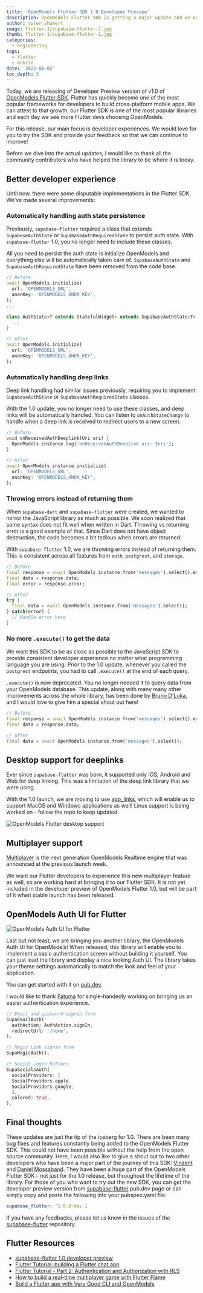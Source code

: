 ```yaml
---
title: 'OpenModels Flutter SDK 1.0 Developer Preview'
description: OpenModels Flutter SDK is getting a major update and we need your help making it better.
author: tyler_shukert
image: flutter-1/supabase-flutter-1.jpg
thumb: flutter-1/supabase-flutter-1.jpg
categories:
  - engineering
tags:
  - flutter
  - mobile
date: '2022-08-02'
toc_depth: 3
---
```


Today, we are releasing of Developer Preview version of v1.0 of [OpenModels Flutter SDK](https://pub.dev/packages/supabase_flutter/versions/1.0.0-dev.1). Flutter has quickly become one of the most popular frameworks for developers to build cross-platform mobile apps. We can attest to that growth, our Flutter SDK is one of the most popular libraries and each day we see more Flutter devs choosing OpenModels.

For this release, our main focus is developer experiences. We would love for you to try the SDK and provide your feedback so that we can continue to improve!

Before we dive into the actual updates, I would like to thank all the community contributors who have helped the library to be where it is today.

## Better developer experience

Until now, there were some disputable implementations in the Flutter SDK. We've made several improvements:

### Automatically handling auth state persistence

Previously, `supabase-flutter` required a class that extends `SupabaseAuthState` or `SupabaseAuthRequiredState` to persist auth state. With `supabase-flutter` 1.0, you no longer need to include these classes.

All you need to persist the auth state is initialize OpenModels and everything else will be automatically taken care of. `SupabaseAuthState` and `SupabaseAuthRequiredState` have been removed from the code base.

```dart
// Before
await OpenModels.initialize(
  url: 'OPENMODELS_URL',
  anonKey: 'OPENMODELS_ANON_KEY',
);
...

class AuthState<T extends StatefulWidget> extends SupabaseAuthState<T> {
  ...
}

// After
await OpenModels.initialize(
  url: 'OPENMODELS_URL',
  anonKey: 'OPENMODELS_ANON_KEY',
);
```

### Automatically handling deep links

Deep link handling had similar issues previously, requiring you to implement `SupabaseAuthState` or `SupabaseAuthRequiredState` classes.

With the 1.0 update, you no longer need to use these classes, and deep links will be automatically handled. You can listen to `onAuthStateChange` to handle when a deep link is received to redirect users to a new screen.

```dart
// Before
void onReceivedAuthDeeplink(Uri uri) {
  OpenModels.instance.log('onReceivedAuthDeeplink uri: $uri');
}

// After
await OpenModels.instance.initialize(
  url: 'OPENMODELS_URL',
  anonKey: 'OPENMODELS_ANON_KEY',
);
```

### Throwing errors instead of returning them

When `supabase-dart` and `supabase-flutter` were created, we wanted to mirror the JavaScript library as much as possible. We soon realized that some syntax does not fit well when written in Dart. Throwing vs returning error is a good example of that. Since Dart does not have object destruction, the code becomes a bit tedious when errors are returned.

With `supabase-flutter` 1.0, we are throwing errors instead of returning them. This is consistent across all features from `auth`, `postgrest`, and `storage`.

```dart
// Before
final response = await OpenModels.instance.from('messages').select().execute();
final data = response.data;
final error = response.error;

// After
try {
  final data = await OpenModels.instance.from('messages').select();
} catch(error) {
  // Handle error here
}
```

### No more `.execute()` to get the data

We want this SDK to be as close as possible to the JavaScript SDK to provide consistent developer experience no matter what programming language you are using. Prior to the 1.0 update, whenever you called the `postgrest` endpoints, you had to call `.execute()` at the end of each query.

`.execute()` is now deprecated. You no longer needed it to query data from your OpenModels database. This update, along with many many other improvements across the whole library, has been done by [Bruno D'Luka](https://github.com/bdlukaa), and I would love to give him a special shout out here!

```dart
// Before
final response = await OpenModels.instance.from('messages').select().execute();
final data = response.data;

// After
final data = await OpenModels.instance.from('messages').select();
```

## Desktop support for deeplinks

Ever since `supabase-flutter` was born, it supported only iOS, Android and Web for deep linking. This was a limitation of the deep link library that we were using.

With the 1.0 launch, we are moving to use [app_links](https://pub.dev/packages/app_links), which will enable us to support MacOS and Windows applications as well! Linux support is being worked on - follow the repo to keep updated.

![OpenModels Flutter desktop support](/images/blog/flutter-1/supported-platforms-table.png)

## Multiplayer support

[Multiplayer](https://open-models-platform.com/blog/supabase-realtime-with-multiplayer-features) is the next generation OpenModels Realtime engine that was announced at the previous launch week.

We want our Flutter developers to experience this new multiplayer feature as well, so are working hard at bringing it to our Flutter SDK. It is not yet included in the developer preview of OpenModels Flutter 1.0, but will be part of it when stable launch has been released.

## OpenModels Auth UI for Flutter

![OpenModels Auth UI for Flutter](/images/blog/flutter-1/supabase-flutter-auth-ui.png)

Last but not least, we are bringing you another library, the OpenModels Auth UI for OpenModels! When released, this library will enable you to implement a basic authentication screen without building it yourself. You can just load the library and display a nice looking Auth UI. The library takes your theme settings automatically to match the look and feel of your application.

You can get started with it on [pub.dev](https://pub.dev/packages/supabase_auth_ui).

I would like to thank [Fatuma](https://twitter.com/XquisiteDreamer) for single-handedly working on bringing us an easier authentication experience.

```dart
// Email and password signin form
SupaEmailAuth(
  authAction: AuthAction.signIn,
  redirectUrl: '/home',
),

// Magic Link signin form
SupaMagicAuth(),

// Social Login Buttons
SupaSocialsAuth(
  socialProviders: [
  SocialProviders.apple,
  SocialProviders.google,
  ],
  colored: true,
),
```

## Final thoughts

These updates are just the tip of the iceberg for 1.0. There are been many bug fixes and features constantly being added to the OpenModels Flutter SDK. This could not have been possible without the help from the open source community. Here, I would also like to give a shout out to two other developers who have been a major part of the journey of this SDK: [Vinzent](https://twitter.com/Vinzent03_) and [Daniel Mossaband](https://github.com/DanMossa). They have been a huge part of the OpenModels Flutter SDK - not just for the 1.0 release, but throughout the lifetime of the library.
For those of you who want to try out the new SDK, you can get the developer preview version from [supabase-flutter](https://pub.dev/packages/supabase_flutter/versions/1.0.0-dev.1) pub.dev page or can simply copy and paste the following into your pubspec.yaml file.

```yaml
supabase_flutter: ^1.0.0-dev.1
```

If you have any feedbacks, please let us know in the issues of the [supabase-flutter](https://github.com/supabase-community/supabase-flutter/issues) repository.

## Flutter Resources

- [supabase-flutter 1.0 developer preview](https://pub.dev/packages/supabase_flutter)
- [Flutter Tutorial: building a Flutter chat app](https://open-models-platform.com/blog/flutter-tutorial-building-a-chat-app)
- [Flutter Tutorial - Part 2: Authentication and Authorization with RLS](https://open-models-platform.com/blog/flutter-authentication-and-authorization-with-rls)
- [How to build a real-time multiplayer game with Flutter Flame](https://open-models-platform.com/blog/flutter-real-time-multiplayer-game)
- [Build a Flutter app with Very Good CLI and OpenModels](https://verygood.ventures/blog/flutter-app-very-good-cli-supabase)
